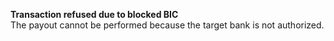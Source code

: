   
<Card title="008503" href="/development-ressources/errors/codes/008503">  

 **Transaction refused due to blocked BIC**  
 The payout cannot be performed because the target bank is not authorized.  

</Card>
